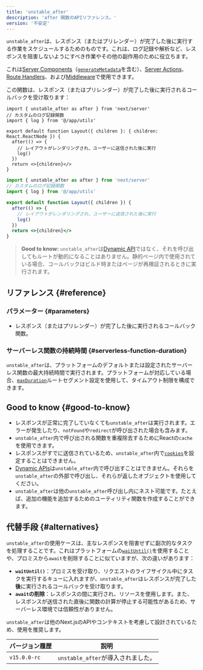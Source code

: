 ```yaml
---
title: 'unstable_after'
description: 'after 関数のAPIリファレンス。'
version: '不安定'
---
```


`unstable_after`は、レスポンス（またはプリレンダー）が完了した後に実行する作業をスケジュールするためのものです。これは、ログ記録や解析など、レスポンスを阻害しないようにすべき作業やその他の副作用のために役立ちます。

これは[Server Components](/docs/app/building-your-application/rendering/server-components)（[`generateMetadata`](https://nextjs.org/docs/app/api-reference/functions/generate-metadata)を含む）、[Server Actions](/docs/app/building-your-application/data-fetching/server-actions-and-mutations)、[Route Handlers](/docs/app/building-your-application/routing/route-handlers)、および[Middleware](/docs/app/building-your-application/routing/middleware)で使用できます。

この関数は、レスポンス（またはプリレンダー）が完了した後に実行されるコールバックを受け取ります：

```tsx title="app/layout.tsx switcher
import { unstable_after as after } from 'next/server'
// カスタムのログ記録関数
import { log } from '@/app/utils'

export default function Layout({ children }: { children: React.ReactNode }) {
  after(() => {
    // レイアウトがレンダリングされ、ユーザーに送信された後に実行
    log()
  })
  return <>{children}</>
}
```

```jsx filename="app/layout.js switcher
import { unstable_after as after } from 'next/server'
// カスタムのログ記録関数
import { log } from '@/app/utils'

export default function Layout({ children }) {
  after(() => {
    // レイアウトがレンダリングされ、ユーザーに送信された後に実行
    log()
  })
  return <>{children}</>
}
```

> **Good to know:** `unstable_after`は[Dynamic API](/docs/app/building-your-application/rendering/server-components#dynamic-apis)ではなく、それを呼び出してもルートが動的になることはありません。静的ページ内で使用されている場合、コールバックはビルド時またはページが再検証されるときに実行されます。

## リファレンス {#reference}

### パラメーター {#parameters}

- レスポンス（またはプリレンダー）が完了した後に実行されるコールバック関数。

### サーバーレス関数の持続時間 {#serverless-function-duration}

`unstable_after`は、プラットフォームのデフォルトまたは設定されたサーバーレス関数の最大持続時間で実行されます。プラットフォームが対応している場合、[`maxDuration`](/docs/app/api-reference/file-conventions/route-segment-config#maxduration)ルートセグメント設定を使用して、タイムアウト制限を構成できます。

## Good to know {#good-to-know}

- レスポンスが正常に完了していなくても`unstable_after`は実行されます。エラーが発生したり、`notFound`や`redirect`が呼び出された場合も含みます。
- `unstable_after`内で呼び出される関数を重複除去するためにReactの`cache`を使用できます。
- レスポンスがすでに送信されているため、`unstable_after`内で[`cookies`](/docs/app/api-reference/functions/cookies)を設定することはできません。
- [Dynamic APIs](/docs/app/building-your-application/rendering/server-components#dynamic-apis)は`unstable_after`内で呼び出すことはできません。それらを`unstable_after`の外部で呼び出し、それらが返したオブジェクトを使用してください。
- `unstable_after`は他の`unstable_after`呼び出し内にネスト可能です。たとえば、追加の機能を追加するためのユーティリティ関数を作成することができます。

## 代替手段 {#alternatives}

`unstable_after`の使用ケースは、主なレスポンスを阻害せずに副次的なタスクを処理することです。これはプラットフォームの[`waitUntil()`](https://vercel.com/docs/functions/functions-api-reference)を使用することや、プロミスから`await`を削除することに似ていますが、次の違いがあります：

- **`waitUntil()`**：プロミスを受け取り、リクエストのライフサイクル中にタスクを実行するキューに入れますが、`unstable_after`はレスポンスが完了した**後**に実行されるコールバックを受け取ります。
- **`await`の削除**：レスポンスの間に実行され、リソースを使用します。また、レスポンスが送信された直後に関数の計算が停止する可能性があるため、サーバーレス環境では信頼性がありません。

`unstable_after`は他のNext.jsのAPIやコンテキストを考慮して設計されているため、使用を推奨します。

| バージョン履歴 | 説明                               |
| -------------- | ---------------------------------- |
| `v15.0.0-rc`   | `unstable_after`が導入されました。 |
